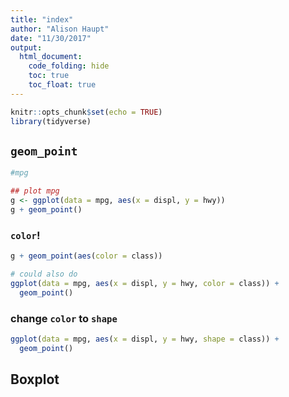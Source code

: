 ```yaml
---
title: "index"
author: "Alison Haupt"
date: "11/30/2017"
output: 
  html_document:
    code_folding: hide
    toc: true
    toc_float: true
---
```


```r
knitr::opts_chunk$set(echo = TRUE)
library(tidyverse)
```


## `geom_point`  

```r

#mpg

## plot mpg
g <- ggplot(data = mpg, aes(x = displ, y = hwy))
g + geom_point()
```

### `color`!

```r
g + geom_point(aes(color = class))

# could also do
ggplot(data = mpg, aes(x = displ, y = hwy, color = class)) +
  geom_point()

```

### change `color` to `shape`
```r
ggplot(data = mpg, aes(x = displ, y = hwy, shape = class)) +
  geom_point()
```

###

## Boxplot